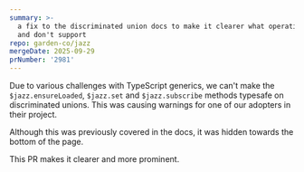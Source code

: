 ```yaml
---
summary: >-
  a fix to the discriminated union docs to make it clearer what operations we do
  and don't support
repo: garden-co/jazz
mergeDate: 2025-09-29
prNumber: '2981'
---
```

Due to various challenges with TypeScript generics, we can't make the `$jazz.ensureLoaded`, `$jazz.set` and `$jazz.subscribe` methods typesafe on discriminated unions. This was causing warnings for one of our adopters in their project.

Although this was previously covered in the docs, it was hidden towards the bottom of the page.

This PR makes it clearer and more prominent.
